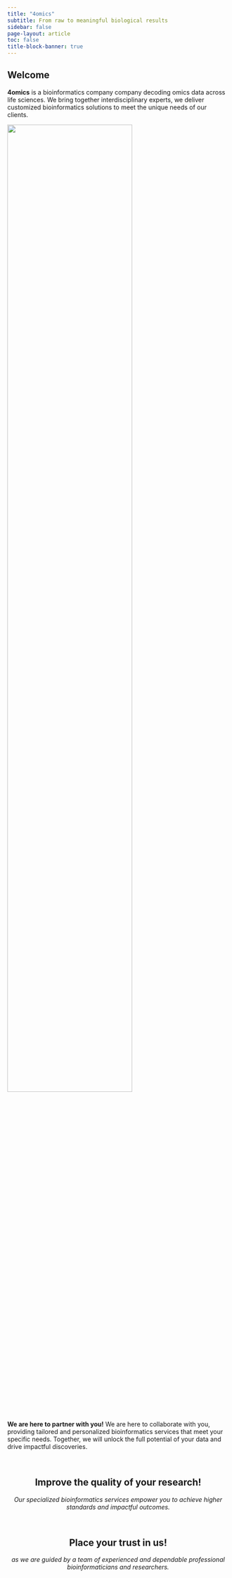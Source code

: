 ```yaml
---
title: "4omics"
subtitle: From raw to meaningful biological results
sidebar: false
page-layout: article
toc: false
title-block-banner: true
---
```


::: column-page

::: grid
::: {.g-col-12 .g-col-lg-12 .top-story-text}
## Welcome
**4omics** is a bioinformatics company company decoding omics data across life sciences. We bring together interdisciplinary experts, we deliver customized bioinformatics solutions to meet the unique needs of our clients.
:::
::: {.g-col-12 .g-col-lg-12}
![](images/index.jpg){width="75%" fig-align="center"}
:::
:::


::: {.header-text} 
::: {.content-container}
::: {.header-block}

**We are here to partner with you!** We are here to collaborate with you, providing tailored and personalized bioinformatics services that meet your specific needs. Together, we will unlock the full potential of your data and drive impactful discoveries.

:::
:::
:::

::: {style="text-align: center;"}

<br>

## **Improve the quality of your research!**

*Our specialized bioinformatics services empower you to achieve higher standards and impactful outcomes.*
:::

::: {style="text-align: center;"}

<br>

## **Place your trust in us!**

*as we are guided by a team of experienced and dependable professional bioinformaticians and researchers.*

:::

<!-- <br> -->

<!-- #### What do we provide for you? -->

<!-- -   Consultation on commonly used **bioinformatics analysis approaches** -->

<!-- -   Workflow design, implementation, and result interpretation -->

<!-- -   Utilization of **Machine Learning** methods on available **omics** and metadata and **data** **integration** -->

<!-- -   Experimental design review -->

<!-- -   Grant review (methods, data management plans, outreach) -->

<!-- -   **Scientific data visualization** -->

<!-- -   Software as a service. Development of specialized tools (e.g., visualization) based on client needs. -->

<!-- -   Assessment of research compliance with **FAIR Principles** (FAIR assessment/pipelines/data) - build repositories for your publications!! -->

<!-- -   Adaptation of bioinformatics analyses based on the "**Green Comput** model -->

<!-- <br> -->

<!-- ### Embark on a secure and seamless bioinformatics journey with us! -->
:::
